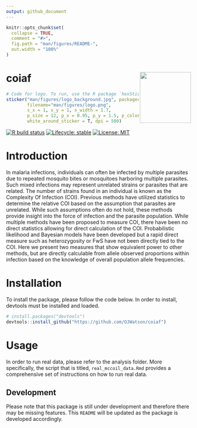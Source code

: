 ```yaml
---
output: github_document
---
```


<!-- README.md is generated from README.Rmd. Please edit that file -->

```r
knitr::opts_chunk$set(
  collapse = TRUE,
  comment = "#>",
  fig.path = "man/figures/README-",
  out.width = "100%"
)
```

# coiaf <a href='https://github.com/OJWatson/coiaf'><img src='man/figures/logo.png' align="right" height="139" /></a>

```r
# Code for logo. To run, use the R package `hexSticker`
sticker("man/figures/logo_background.jpg", package="coiaf", 
        filename="man/figures/logo.png", 
        s_x = 1, s_y = 1, s_width = 1.7,
        p_size = 12, p_x = 0.95, p_y = 1.5, p_color = "bisque",
        white_around_sticker = T, dpi = 500)
```


<!-- badges: start -->
[![R build status](https://github.com/OJWatson/coiaf/workflows/R-CMD-check/badge.svg)](https://github.com/OJWatson/coiaf/actions)
[![Lifecycle: stable](https://img.shields.io/badge/lifecycle-stable-brightgreen.svg)](https://www.tidyverse.org/lifecycle/#stable)
[![License: MIT](https://img.shields.io/badge/License-MIT-yellow.svg)](https://opensource.org/licenses/MIT)
<!-- badges: end -->

# Introduction
In malaria infections, individuals can often be infected by multiple parasites due to repeated mosquito bites or mosquitoes harboring multiple parasites. Such mixed infections may represent unrelated strains or parasites that are related. The number of strains found in an individual is known as the Complexity Of Infection (COI). Previous methods have utilized statistics to determine the relative COI based on the assumption that parasites are unrelated. While such assumptions often do not hold, these methods provide insight into the force of infection and the parasite population. While multiple methods have been proposed to measure COI, there have been no direct statistics allowing for direct calculation of the COI. Probabilistic likelihood and Bayesian models have been developed but a rapid direct measure such as heterozygosity or FwS have not been directly tied to the COI. Here we present two measures that show equivalent power to other methods, but are directly calculable from allele observed proportions within infection based on the knowledge of overall population allele frequencies.  

# Installation
To install the package, please follow the code below. In order to install,
devtools must be installed and loaded.
```r
# install.packages("devtools")
devtools::install_github("https://github.com/OJWatson/coiaf")
```

# Usage
In order to run real data, please refer to the analysis folder. 
More specifically, the script that is titled, `real_mccoil_data.Rmd` provides
a comprehensive set of instructions on how to run real data.

## Development
Please note that this package is still under development and therefore 
there may be missing features. This `README` will be updated as the package
is developed accordingly.
